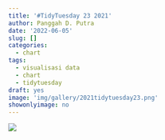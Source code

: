 ```yaml
---
title: '#TidyTuesday 23 2021'
author: Panggah D. Putra
date: '2022-06-05'
slug: []
categories:
  - chart
tags:
  - visualisasi data
  - chart
  - tidytuesday
draft: yes
image: 'img/gallery/2021tidytuesday23.png'
showonlyimage: no
---
```

<!--more-->

![](images/2021tidytuesday23.png)
